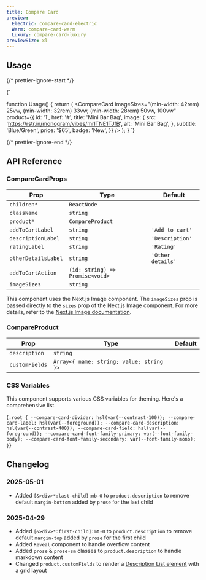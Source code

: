 ```yaml
---
title: Compare Card
preview:
  Electric: compare-card-electric
  Warm: compare-card-warm
  Luxury: compare-card-luxury
previewSize: xl
---
```


## Usage

{/* prettier-ignore-start */}

<CodeBlock lang="ts">{`

function Usage() {
    return (
      <CompareCard
        imageSizes="(min-width: 42rem) 25vw, (min-width: 32rem) 33vw, (min-width: 28rem) 50vw, 100vw"
        product={{
          id: '1',
          href: '#',
          title: 'Mini Bar Bag',
          image: {
            src: 'https://rstr.in/monogram/vibes/mrlTNE1TJfB',
            alt: 'Mini Bar Bag',
          },
          subtitle: 'Blue/Green',
          price: '$65',
          badge: 'New',
        }}
      />
    );
}
`}
</CodeBlock>

{/* prettier-ignore-end */}

## API Reference

### CompareCardProps

| Prop                | Type                                                           | Default           |
| ------------------- | -------------------------------------------------------------- | ----------------- |
| `children*`         | `ReactNode`                                                    |                   |
| `className`         | `string`                                                       |                   |
| `product*`          | `CompareProduct` <Tooltip content="See CompareProduct below"/> |                   |
| `addToCartLabel`    | `string`                                                       | `'Add to cart'`   |
| `descriptionLabel`  | `string`                                                       | `'Description'`   |
| `ratingLabel`       | `string`                                                       | `'Rating'`        |
| `otherDetailsLabel` | `string`                                                       | `'Other details'` |
| `addToCartAction`   | `(id: string) => Promise<void>`                                |                   |
| `imageSizes`        | `string`                                                       |                   |

This component uses the Next.js Image component. The `imageSizes` prop is passed directly to the `sizes` prop of the Next.js Image component. For more details, refer to the [Next.js Image documentation](https://nextjs.org/docs/pages/api-reference/components/image#sizes).

### CompareProduct

| Prop           | Type                                     | Default |
| -------------- | ---------------------------------------- | ------- |
| `description`  | `string`                                 |         |
| `customFields` | `Array<{ name: string; value: string }>` |         |

### CSS Variables

This component supports various CSS variables for theming. Here's a comprehensive list.

<CodeBlock lang="css">{`
:root {
    --compare-card-divider: hsl(var(--contrast-100));
    --compare-card-label: hsl(var(--foreground));
    --compare-card-description: hsl(var(--contrast-400));
    --compare-card-field: hsl(var(--foreground));
    --compare-card-font-family-primary: var(--font-family-body);
    --compare-card-font-family-secondary: var(--font-family-mono);
}
`}</CodeBlock>

## Changelog

### 2025-05-01

- Added `[&>div>*:last-child]:mb-0` to `product.description` to remove default `margin-bottom` added by `prose` for the last child

### 2025-04-29

- Added `[&>div>*:first-child]:mt-0` to `product.description` to remove default `margin-top` added by `prose` for the first child
- Added `Reveal` component to handle overflow content
- Added `prose` & `prose-sm` classes to `product.description` to handle markdown content
- Changed `product.customFields` to render a [Description List element](https://developer.mozilla.org/en-US/docs/Web/HTML/Reference/Elements/dl) with a grid layout
